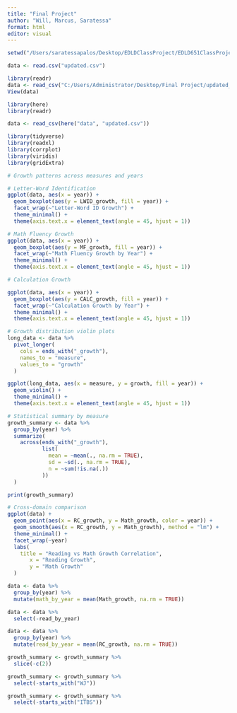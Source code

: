 ```yaml
---
title: "Final Project"
author: "Will, Marcus, Saratessa"
format: html
editor: visual
---
```


```r
setwd("/Users/saratessapalos/Desktop/EDLDClassProject/EDLD651ClassProject/data")

data <- read.csv("updated.csv")
```

```r
library(readr)
data <- read_csv("C:/Users/Administrator/Desktop/Final Project/updated_repo/data/updated.csv")
View(data)
```

```r
library(here)
library(readr)

data <- read_csv(here("data", "updated.csv"))
```

```r
library(tidyverse)
library(readxl)
library(corrplot)
library(viridis)
library(gridExtra)   

# Growth patterns across measures and years

# Letter-Word Identification
ggplot(data, aes(x = year)) +
  geom_boxplot(aes(y = LWID_growth, fill = year)) +
  facet_wrap(~"Letter-Word ID Growth") +
  theme_minimal() +
  theme(axis.text.x = element_text(angle = 45, hjust = 1))

# Math Fluency Growth
ggplot(data, aes(x = year)) +
  geom_boxplot(aes(y = MF_growth, fill = year)) +
  facet_wrap(~"Math Fluency Growth by Year") +
  theme_minimal() +
  theme(axis.text.x = element_text(angle = 45, hjust = 1))

# Calculation Growth

ggplot(data, aes(x = year)) +
  geom_boxplot(aes(y = CALC_growth, fill = year)) +
  facet_wrap(~"Calculation Growth by Year") +
  theme_minimal() +
  theme(axis.text.x = element_text(angle = 45, hjust = 1))

# Growth distribution violin plots
long_data <- data %>%
  pivot_longer(
    cols = ends_with("_growth"),
    names_to = "measure",
    values_to = "growth"
  )

ggplot(long_data, aes(x = measure, y = growth, fill = year)) +
  geom_violin() +
  theme_minimal() +
  theme(axis.text.x = element_text(angle = 45, hjust = 1))

# Statistical summary by measure
growth_summary <- data %>%
  group_by(year) %>%
  summarize(
    across(ends_with("_growth"),
           list(
             mean = ~mean(., na.rm = TRUE),
             sd = ~sd(., na.rm = TRUE),
             n = ~sum(!is.na(.))
           ))
  )

print(growth_summary)

# Cross-domain comparison
ggplot(data) +
  geom_point(aes(x = RC_growth, y = Math_growth, color = year)) +
  geom_smooth(aes(x = RC_growth, y = Math_growth), method = "lm") +
  theme_minimal() + 
  facet_wrap(~year)
  labs(
    title = "Reading vs Math Growth Correlation",
       x = "Reading Growth",
       y = "Math Growth" 
  )

```

```r
data <- data %>%
  group_by(year) %>% 
  mutate(math_by_year = mean(Math_growth, na.rm = TRUE))
```

```r
data <- data %>% 
  select(-read_by_year)
```

```r
data <- data %>% 
  group_by(year) %>% 
  mutate(read_by_year = mean(RC_growth, na.rm = TRUE))
```
```r
growth_summary <- growth_summary %>% 
  slice(-c(2))
```

```r
growth_summary <- growth_summary %>% 
  select(-starts_with("WJ"))
```
```r
growth_summary <- growth_summary %>% 
  select(-starts_with("ITBS"))
```



